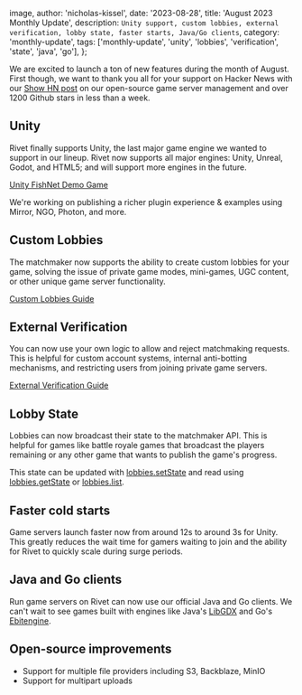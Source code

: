 
  image,
  author: 'nicholas-kissel',
  date: '2023-08-28',
  title: 'August 2023 Monthly Update',
  description: `Unity support, custom lobbies, external verification, lobby state, faster starts, Java/Go clients`,
  category: 'monthly-update',
  tags: ['monthly-update', 'unity', 'lobbies', 'verification', 'state', 'java', 'go'],
};


We are excited to launch a ton of new features during the month of August. First though, we want to thank you all for your support on Hacker News with our [Show HN post](https://github.com/rivet-gg/rivet) on our open-source game server management and over 1200 Github stars in less than a week.

## Unity

Rivet finally supports Unity, the last major game engine we wanted to support in our lineup. Rivet now supports all major engines: Unity, Unreal, Godot, and HTML5; and will support more engines in the future.

[Unity FishNet Demo Game](https://github.com/rivet-gg/example-tanks-unity-fishnet)

We're working on publishing a richer plugin experience & examples using Mirror, NGO, Photon, and more.

## Custom Lobbies

The matchmaker now supports the ability to create custom lobbies for your game, solving the issue of private game modes, mini-games, UGC content, or other unique game server functionality.

[Custom Lobbies Guide](/docs/matchmaker/guides/custom-games)

## External Verification

You can now use your own logic to allow and reject matchmaking requests. This is helpful for custom account systems, internal anti-botting mechanisms, and restricting users from joining private game servers.

[External Verification Guide](/docs/matchmaker/guides/anti-botting#custom-external-verification)

## Lobby State

Lobbies can now broadcast their state to the matchmaker API. This is helpful for games like battle royale games that broadcast the players remaining or any other game that wants to publish the game's progress.

This state can be updated with [lobbies.setState](/docs/matchmaker/api/lobbies/set-state) and read using [lobbies.getState](/docs/matchmaker/api/lobbies/get-state) or [lobbies.list](/docs/matchmaker/api/lobbies/list).

## Faster cold starts

Game servers launch faster now from around 12s to around 3s for Unity. This greatly reduces the wait time for gamers waiting to join and the ability for Rivet to quickly scale during surge periods.

## Java and Go clients

Run game servers on Rivet can now use our official Java and Go clients. We can't wait to see games built with engines like Java's [LibGDX](https://libgdx.com/) and Go's [Ebitengine](https://ebitengine.org/).

## Open-source improvements

* Support for multiple file providers including S3, Backblaze, MinIO
* Support for multipart uploads
